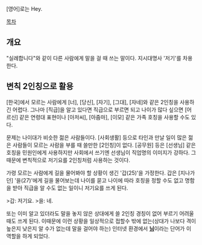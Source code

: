 [영어]로는 Hey.

[[목차]]
== 개요 ==
"실례합니다"와 같이 다른 사람에게 말을 걸 때 쓰는 말이다. 지시대명사 '저기'를 차용한다.
== 변칙 2인칭으로 활용 ==
[한국]에서 모르는 사람에게 [너], [당신], [자기], [그대], [자네]와 같은 2인칭을 사용하긴 어렵다. 그나마 [직급]을 알고 있다면 직급으로 부르면 되고 나이가 많다 싶으면 [어르신] 같은 연령대 표현이나 [아저씨], [아줌마], [이모] 같은 가족 호칭을 사용할 수도 있다.

문제는 나이대가 비슷한 젊은 사람들이다. [사회생활] 등으로 타인과 만날 일이 많은 젊은 사람들이 모르는 사람을 부를 때 쓸만한 [2인칭]이 없다. [공무원] 등은 [선생님] 같은 호칭을 민원인에게 사용하지만 사회에서 쓰기엔 선생님이 직업명의 이미지가 강하다. 그때문에 변칙적으로 저기요를 2인칭처럼 사용하는 것이다.

가령 모르는 사람에게 길을 물어봐야 할 상황이 생긴 '갑(25)'을 가정한다. 갑은 [지나가던] '을(27)'에게 길을 물어보는데 나이를 묻고 나이에 따라 호칭을 정할 수도 없고 명함을 받아 직급을 알 수도 없는 일이니 저기요를 쓰게 된다.

>갑: 저기요.
>을: 네.

또는 이미 알고 있더라도 말을 놓지 않은 상대에게 쓸 2인칭 경칭이 없어 부르기 어려울 때도 쓰게 된다. 이때문에 이런 상황을 일상적으로 접할수 밖에 없는(상대가 나보다 격이 높은지 낮은지 알 수가 없는데 말을 걸어야 하는) 인터넷 환경에서 '''[[님]]'''이라는 단어가 이 역할을 하게 되었다.
